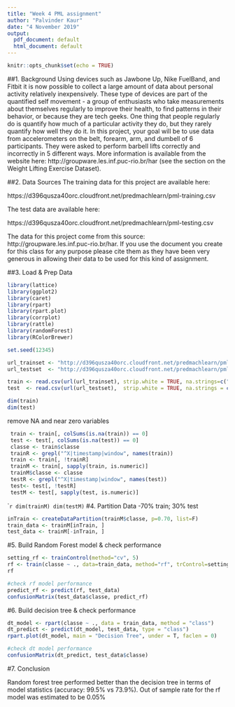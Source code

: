 ---
title: "Week 4 PML assignment"
author: "Palvinder Kaur"
date: "4 November 2019"
output:
  pdf_document: default
  html_document: default
---

```{r setup, include=FALSE}
knitr::opts_chunk$set(echo = TRUE)
```

##1. Background
Using devices such as Jawbone Up, Nike FuelBand, and Fitbit it is now possible to collect a large amount of data about personal activity relatively inexpensively. These type of devices are part of the quantified self movement - a group of enthusiasts who take measurements about themselves regularly to improve their health, to find patterns in their behavior, or because they are tech geeks. One thing that people regularly do is quantify how much of a particular activity they do, but they rarely quantify how well they do it. In this project, your goal will be to use data from accelerometers on the belt, forearm, arm, and dumbell of 6 participants. They were asked to perform barbell lifts correctly and incorrectly in 5 different ways. More information is available from the website here: http://groupware.les.inf.puc-rio.br/har (see the section on the Weight Lifting Exercise Dataset).

##2. Data Sources
The training data for this project are available here:

https://d396qusza40orc.cloudfront.net/predmachlearn/pml-training.csv

The test data are available here:

https://d396qusza40orc.cloudfront.net/predmachlearn/pml-testing.csv

The data for this project come from this source: http://groupware.les.inf.puc-rio.br/har. If you use the document you create for this class for any purpose please cite them as they have been very generous in allowing their data to be used for this kind of assignment.

##3. Load & Prep Data 
```{r}
library(lattice)
library(ggplot2)
library(caret)
library(rpart)
library(rpart.plot)
library(corrplot)
library(rattle)
library(randomForest)
library(RColorBrewer)
```

```{r}
set.seed(12345)
```

```{r}
url_trainset <- "http://d396qusza40orc.cloudfront.net/predmachlearn/pml-training.csv"
url_testset  <- "http://d396qusza40orc.cloudfront.net/predmachlearn/pml-testing.csv"
```

```{r}
train <- read.csv(url(url_trainset), strip.white = TRUE, na.strings=c("NA",""))
test  <- read.csv(url(url_testset),  strip.white = TRUE, na.strings = c("NA",""))
```

```{r}
dim(train)
dim(test)
```

remove NA and near zero variables
```{r}
 train <- train[, colSums(is.na(train)) == 0] 
 test <- test[, colSums(is.na(test)) == 0] 
 classe <- train$classe
 trainR <- grepl("^X|timestamp|window", names(train))
 train <- train[, !trainR]
 trainM <- train[, sapply(train, is.numeric)]
 trainM$classe <- classe
 testR <- grepl("^X|timestamp|window", names(test))
 test<- test[, !testR]
 testM <- test[, sapply(test, is.numeric)]
```

````{r}
dim(trainM)
dim(testM)
```
#4. Partition Data -70% train; 30% test
```{r}
inTrain <- createDataPartition(trainM$classe, p=0.70, list=F)
train_data <- trainM[inTrain, ]
test_data <- trainM[-inTrain, ]
```

#5. Build Random Forest model & check performance
```{r}
setting_rf <- trainControl(method="cv", 5)
rf <- train(classe ~ ., data=train_data, method="rf", trControl=setting_rf, ntree=250)
rf
```

```{r}
#check rf model performance
predict_rf <- predict(rf, test_data)
confusionMatrix(test_data$classe, predict_rf)
```

#6. Build decision tree & check performance
```{r}
dt_model <- rpart(classe ~ ., data = train_data, method = "class")
dt_predict <- predict(dt_model, test_data, type = "class")
rpart.plot(dt_model, main = "Decision Tree", under = T, faclen = 0)
```

```{r}
#check dt model performance
confusionMatrix(dt_predict, test_data$classe)
```

#7. Conclusion

Random forest tree performed better than the decision tree in terms of model statistics (accuracy: 99.5% vs 73.9%). Out of sample rate for the rf model was estimated to be 0.05%
